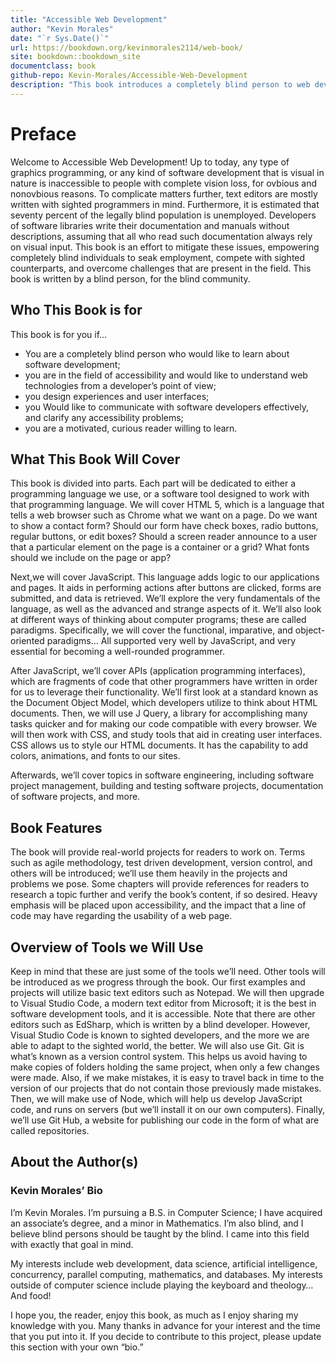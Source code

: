 ```yaml
---
title: "Accessible Web Development"
author: "Kevin Morales"
date: "`r Sys.Date()`"
url: https://bookdown.org/kevinmorales2114/web-book/
site: bookdown::bookdown_site
documentclass: book
github-repo: Kevin-Morales/Accessible-Web-Development
description: "This book introduces a completely blind person to web development using HTML, CSS, and JavaScript."
---
```


# Preface {-}

Welcome to Accessible Web Development! Up to today, any type of graphics programming, or any kind of software development that is visual in nature is inaccessible to people with complete vision loss, for ovbious and nonovbious reasons.
To complicate matters further, text editors are mostly written with sighted programmers in mind. Furthermore, it is estimated that seventy percent of the legally blind population is unemployed.
Developers of software libraries write their documentation and manuals without descriptions, assuming that all who read such documentation always rely on visual input.
This book is an effort to mitigate these issues, empowering completely blind individuals to seak employment, compete with sighted counterparts, and overcome challenges that are present in the field. This book is written by a blind person, for the blind community.

## Who This Book is for{-}

This book is for you if...

* You are a completely blind person who would like to learn about software development;
* you are in the field of accessibility and would like to understand web technologies from a developer's point of view;
* you design experiences and user interfaces;
* you Would like to communicate with software developers effectively, and clarify any accessibility problems;
* you are a motivated, curious reader willing to learn.

## What This Book Will Cover {-}

This book is divided into parts. Each part will be dedicated to either a programming language we use, or a software tool designed to work with that programming language. We will cover HTML 5, which is a language that tells a web browser such as Chrome what we want on a page. Do we want to show a contact form? Should our form have check boxes, radio buttons, regular buttons, or edit boxes? Should a screen reader announce to a user that a particular element on the page is a container or a grid? What fonts should we include on the page or app?

Next,we will cover JavaScript. This language adds logic to our applications and pages. It aids in performing actions after buttons are clicked, forms are submitted, and data is retrieved. We'll explore the very fundamentals of the language, as well as the advanced and strange aspects of it. We'll also look at different ways of thinking about computer programs; these are called paradigms. Specifically, we will cover the functional, imparative, and object-oriented paradigms... All supported very well by JavaScript, and very essential for becoming a well-rounded programmer.

After JavaScript, we'll cover APIs (application programming interfaces), which are fragments of code that other programmers have written in order for us to leverage their functionality. We'll first look at a standard known as the Document Object Model, which developers utilize to think about HTML documents. Then, we will use J Query, a library for accomplishing many tasks quicker and for making our code compatible with every browser.
We will then work with CSS, and study tools that aid in creating user interfaces. CSS allows us to style our HTML documents. It has the capability to add colors, animations, and fonts to our sites.

Afterwards, we'll cover topics in software engineering, including software project management, building and testing software projects, documentation of software projects, and more.

## Book Features{-}

The book will provide real-world projects for readers to work on.
Terms such as agile methodology, test driven development, version control, and others will be introduced; we'll use them heavily in the projects and problems we pose.
Some chapters will provide references for readers to research a topic further and verify the book's content, if so desired. Heavy emphasis will be placed upon accessibility, and the impact that a line of code may have regarding the usability of a web page.

## Overview of Tools we Will Use{-}

Keep in mind that these are just some of the tools we'll need. Other tools will be introduced as we progress through the book. Our first examples and projects will utilize basic text editors such as Notepad. We will then upgrade to Visual Studio Code, a modern text editor from Microsoft; it is the best in software development tools, and it is accessible.
Note that there are other editors such as EdSharp, which is written by a blind developer. However, Visual Studio Code is known to sighted developers, and the more we are able to adapt to the sighted world, the better.
We will also use Git. Git is what's known as a version control system. This helps us avoid having to make copies of folders holding the same project, when only a few changes were made. Also, if we make mistakes, it is easy to travel back in time to the version of our projects that do not contain those previously made mistakes.
Then, we will make use of Node, which will help us develop JavaScript code, and runs on servers (but we'll install it on our own computers). Finally, we'll use Git Hub, a website for publishing our code in the form of what are called repositories.

## About the Author(s){-}

### Kevin Morales' Bio{-}

I'm Kevin Morales. I'm pursuing a B.S. in Computer Science; I have acquired an associate's degree, and a minor in Mathematics. I'm also blind, and I believe blind persons should be taught by the blind. I came into this field with exactly that goal in mind.

My interests include web development, data science, artificial intelligence, concurrency, parallel computing, mathematics, and databases. My interests outside of computer science include playing the keyboard and theology... And food!

I hope you, the reader, enjoy this book, as much as I enjoy sharing my knowledge with you. Many thanks in advance for your interest and the time that you put into it.
If you decide to contribute to this project, please update this section with your own "bio."